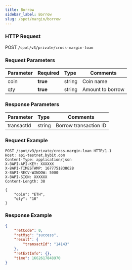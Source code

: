 ```yaml
---
title: Borrow
sidebar_label: Borrow
slug: /spot/margin/borrow
---
```


### HTTP Request
POST <code>/spot/v3/private/cross-margin-loan</code>

### Request Parameters
| Parameter | Required | Type | Comments|
|:----- |:-------|:-----|------ |
|coin|**true**|string|Coin name|
|qty|**true**|string|Amount to borrow|

### Response Parameters
| Parameter | Type | Comments|
|:----- |:-----|----- |
|transactId|string|Borrow transaction ID|

### Request Example

```http
POST /spot/v3/private/cross-margin-loan HTTP/1.1
Host: api-testnet.bybit.com
Content-Type: application/json
X-BAPI-API-KEY: XXXXXX
X-BAPI-TIMESTAMP: 1677751838628
X-BAPI-RECV-WINDOW: 5000
X-BAPI-SIGN: XXXXXX
Content-Length: 38

{
    "coin": "ETH",
    "qty": "10"
}
```

### Response Example

```json
{
    "retCode": 0,
    "retMsg": "success",
    "result": {
        "transactId": "14143"
    },
    "retExtInfo": {},
    "time": 1662617848970
}
```
